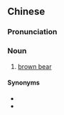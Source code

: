 {{also|马熊}}
==Chinese==
{{zh-forms|s=马熊}}

===Pronunciation===
{{zh-pron
|m=mǎxióng
|cat=n
}}

===Noun===
{{zh-noun}}

# [[brown bear]]

====Synonyms====
* {{zh-l|羆}}
* {{zh-l|棕熊}}